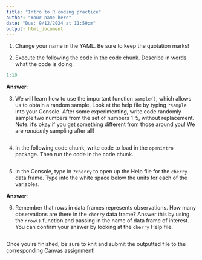 ```yaml
---
title: "Intro to R coding practice"
author: "Your name here"
date: "Due: 9/12/2024 at 11:59pm"
output: html_document
---
```


1.  Change your name in the YAML. Be sure to keep the quotation marks!

2.  Execute the following the code in the code chunk. Describe in words what the code is doing.

```r
1:10
```

**Answer**:

3.  We will learn how to use the important function `sample()`, which allows us to obtain a random sample. Look at the help file by typing `?sample` into your Console. After some experimenting, write code randomly sample two numbers from the set of numbers 1-5, without replacement. Note: it's okay if you get something different from those around you! We are *random*ly sampling after all!

```r

```

4.  In the following code chunk, write code to load in the `openintro` package. Then run the code in the code chunk.

```r

```

5.  In the Console, type in `?cherry` to open up the Help file for the `cherry` data frame. Type into the white space below the units for each of the variables.

**Answer**:

6.  Remember that rows in data frames represents observations. How many observations are there in the `cherry` data frame? Answer this by using the `nrow()` function and passing in the name of data frame of interest. You can confirm your answer by looking at the `cherry` Help file.

```r

```

Once you're finished, be sure to knit and submit the outputted file to the corresponding Canvas assignment!
